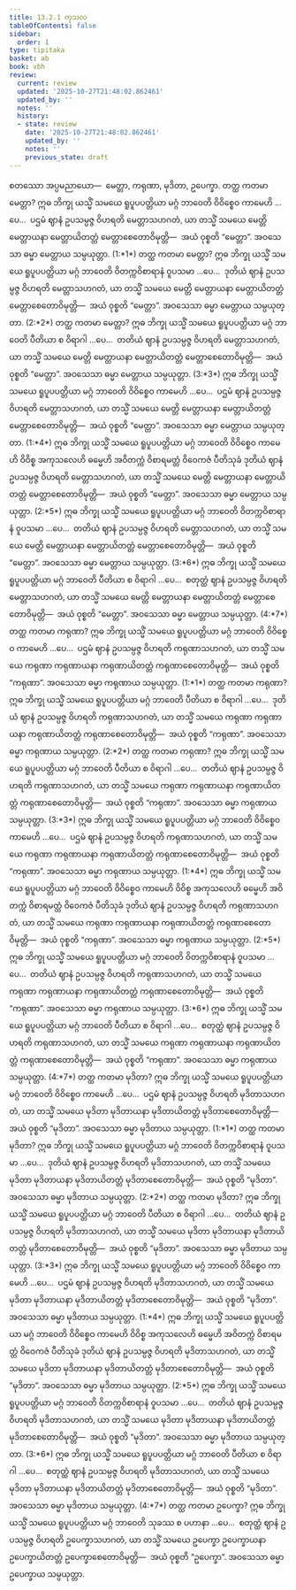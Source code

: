 ```yaml
---
title: 13.2.1 ကုသလ
tableOfContents: false
sidebar:
  order: 1
type: tipitaka
basket: ab
book: vbh
review:
  current: review
  updated: '2025-10-27T21:48:02.862461'
  updated_by: ''
  notes: ''
  history:
  - state: review
    date: '2025-10-27T21:48:02.862461'
    updated_by: ''
    notes: ''
    previous_state: draft
---
```



<ReviewStatus review={frontmatter.review} showDetails={true} />

<HypothesisAnnotation frontmatter={frontmatter} />

<DynamicBreadcrumb />

<Division number="683" book="vbh" e="ch" v="30" p="289">

<Paragraph number="1990" book="vbh">
စတဿော အပ္ပမညာယော—  မေတ္တာ, ကရုဏာ, မုဒိတာ, ဥပေက္ခာ.
</Paragraph>

</Division>
<Division number="684" book="vbh" e="ch" v="30" p="289">

<Paragraph number="1991" book="vbh">
တတ္ထ ကတမာ မေတ္တာ? ဣဓ ဘိက္ခု ယသ္မိံ သမယေ ရူပူပပတ္တိယာ မဂ္ဂံ ဘာဝေတိ ဝိဝိစ္စေဝ ကာမေဟိ …ပေ…  ပဌမံ ဈာနံ ဥပသမ္ပဇ္ဇ ဝိဟရတိ မေတ္တာသဟဂတံ, ယာ တသ္မိံ သမယေ မေတ္တိ မေတ္တာယနာ မေတ္တာယိတတ္တံ မေတ္တာစေတောဝိမုတ္တိ—  အယံ ဝုစ္စတိ “မေတ္တာ”. အဝသေသာ ဓမ္မာ မေတ္တာယ သမ္ပယုတ္တာ. (1:*1*)
</Paragraph>

<Paragraph number="1992" book="vbh">
တတ္ထ ကတမာ မေတ္တာ? ဣဓ ဘိက္ခု ယသ္မိံ သမယေ ရူပူပပတ္တိယာ မဂ္ဂံ ဘာဝေတိ ဝိတက္ကဝိစာရာနံ ဝူပသမာ …ပေ…  ဒုတိယံ ဈာနံ ဥပသမ္ပဇ္ဇ ဝိဟရတိ မေတ္တာသဟဂတံ, ယာ တသ္မိံ သမယေ မေတ္တိ မေတ္တာယနာ မေတ္တာယိတတ္တံ မေတ္တာစေတောဝိမုတ္တိ—  အယံ ဝုစ္စတိ “မေတ္တာ”. အဝသေသာ ဓမ္မာ မေတ္တာယ သမ္ပယုတ္တာ. (2:*2*)
</Paragraph>

<Paragraph number="1993" book="vbh">
တတ္ထ ကတမာ မေတ္တာ? ဣဓ ဘိက္ခု ယသ္မိံ သမယေ ရူပူပပတ္တိယာ မဂ္ဂံ ဘာဝေတိ ပီတိယာ စ ဝိရာဂါ …ပေ…  တတိယံ ဈာနံ ဥပသမ္ပဇ္ဇ ဝိဟရတိ မေတ္တာသဟဂတံ, ယာ တသ္မိံ သမယေ မေတ္တိ မေတ္တာယနာ မေတ္တာယိတတ္တံ မေတ္တာစေတောဝိမုတ္တိ—  အယံ ဝုစ္စတိ “မေတ္တာ”. အဝသေသာ ဓမ္မာ မေတ္တာယ သမ္ပယုတ္တာ. (3:*3*)
</Paragraph>

</Division>
<Division number="685" book="vbh" e="ch" v="30" p="290">

<Paragraph number="1994" book="vbh">
ဣဓ ဘိက္ခု ယသ္မိံ သမယေ ရူပူပပတ္တိယာ မဂ္ဂံ ဘာဝေတိ ဝိဝိစ္စေဝ ကာမေဟိ …ပေ…  ပဌမံ ဈာနံ ဥပသမ္ပဇ္ဇ ဝိဟရတိ မေတ္တာသဟဂတံ, ယာ တသ္မိံ သမယေ မေတ္တိ မေတ္တာယနာ မေတ္တာယိတတ္တံ မေတ္တာစေတောဝိမုတ္တိ—  အယံ ဝုစ္စတိ “မေတ္တာ”. အဝသေသာ ဓမ္မာ မေတ္တာယ သမ္ပယုတ္တာ. (1:*4*)
</Paragraph>

<Paragraph number="1995" book="vbh">
ဣဓ ဘိက္ခု ယသ္မိံ သမယေ ရူပူပပတ္တိယာ မဂ္ဂံ ဘာဝေတိ ဝိဝိစ္စေဝ ကာမေဟိ ဝိဝိစ္စ အကုသလေဟိ ဓမ္မေဟိ အဝိတက္ကံ ဝိစာရမတ္တံ ဝိဝေကဇံ ပီတိသုခံ ဒုတိယံ ဈာနံ ဥပသမ္ပဇ္ဇ ဝိဟရတိ မေတ္တာသဟဂတံ, ယာ တသ္မိံ သမယေ မေတ္တိ မေတ္တာယနာ မေတ္တာယိတတ္တံ မေတ္တာစေတောဝိမုတ္တိ—  အယံ ဝုစ္စတိ “မေတ္တာ”. အဝသေသာ ဓမ္မာ မေတ္တာယ သမ္ပယုတ္တာ. (2:*5*)
</Paragraph>

<Paragraph number="1996" book="vbh">
ဣဓ ဘိက္ခု ယသ္မိံ သမယေ ရူပူပပတ္တိယာ မဂ္ဂံ ဘာဝေတိ ဝိတက္ကဝိစာရာနံ ဝူပသမာ …ပေ…  တတိယံ ဈာနံ ဥပသမ္ပဇ္ဇ ဝိဟရတိ မေတ္တာသဟဂတံ, ယာ တသ္မိံ သမယေ မေတ္တိ မေတ္တာယနာ မေတ္တာယိတတ္တံ မေတ္တာစေတောဝိမုတ္တိ—  အယံ ဝုစ္စတိ “မေတ္တာ”. အဝသေသာ ဓမ္မာ မေတ္တာယ သမ္ပယုတ္တာ. (3:*6*)
</Paragraph>

<Paragraph number="1997" book="vbh">
ဣဓ ဘိက္ခု ယသ္မိံ သမယေ ရူပူပပတ္တိယာ မဂ္ဂံ ဘာဝေတိ ပီတိယာ စ ဝိရာဂါ …ပေ…  စတုတ္ထံ ဈာနံ ဥပသမ္ပဇ္ဇ ဝိဟရတိ မေတ္တာသဟဂတံ, ယာ တသ္မိံ သမယေ မေတ္တိ မေတ္တာယနာ မေတ္တာယိတတ္တံ မေတ္တာစေတောဝိမုတ္တိ—  အယံ ဝုစ္စတိ “မေတ္တာ”. အဝသေသာ ဓမ္မာ မေတ္တာယ သမ္ပယုတ္တာ. (4:*7*)
</Paragraph>

</Division>
<Division number="686" book="vbh" e="ch" v="30" p="291">

<Paragraph number="1998" book="vbh">
တတ္ထ ကတမာ ကရုဏာ? ဣဓ ဘိက္ခု ယသ္မိံ သမယေ ရူပူပပတ္တိယာ မဂ္ဂံ ဘာဝေတိ ဝိဝိစ္စေဝ ကာမေဟိ …ပေ…  ပဌမံ ဈာနံ ဥပသမ္ပဇ္ဇ ဝိဟရတိ ကရုဏာသဟဂတံ, ယာ တသ္မိံ သမယေ ကရုဏာ ကရုဏာယနာ ကရုဏာယိတတ္တံ ကရုဏာစေတောဝိမုတ္တိ—  အယံ ဝုစ္စတိ “ကရုဏာ”. အဝသေသာ ဓမ္မာ ကရုဏာယ သမ္ပယုတ္တာ. (1:*1*)
</Paragraph>

<Paragraph number="1999" book="vbh">
တတ္ထ ကတမာ ကရုဏာ? ဣဓ ဘိက္ခု ယသ္မိံ သမယေ ရူပူပပတ္တိယာ မဂ္ဂံ ဘာဝေတိ ပီတိယာ စ ဝိရာဂါ …ပေ…  ဒုတိယံ ဈာနံ ဥပသမ္ပဇ္ဇ ဝိဟရတိ ကရုဏာသဟဂတံ, ယာ တသ္မိံ သမယေ ကရုဏာ ကရုဏာယနာ ကရုဏာယိတတ္တံ ကရုဏာစေတောဝိမုတ္တိ—  အယံ ဝုစ္စတိ “ကရုဏာ”. အဝသေသာ ဓမ္မာ ကရုဏာယ သမ္ပယုတ္တာ. (2:*2*)
</Paragraph>

<Paragraph number="2000" book="vbh">
တတ္ထ ကတမာ ကရုဏာ? ဣဓ ဘိက္ခု ယသ္မိံ သမယေ ရူပူပပတ္တိယာ မဂ္ဂံ ဘာဝေတိ ပီတိယာ စ ဝိရာဂါ …ပေ…  တတိယံ ဈာနံ ဥပသမ္ပဇ္ဇ ဝိဟရတိ ကရုဏာသဟဂတံ, ယာ တသ္မိံ သမယေ ကရုဏာ ကရုဏာယနာ ကရုဏာယိတတ္တံ ကရုဏာစေတောဝိမုတ္တိ—  အယံ ဝုစ္စတိ “ကရုဏာ”. အဝသေသာ ဓမ္မာ ကရုဏာယ သမ္ပယုတ္တာ. (3:*3*)
</Paragraph>

</Division>
<Division number="687" book="vbh" e="ch" v="30" p="291">

<Paragraph number="2001" book="vbh">
ဣဓ ဘိက္ခု ယသ္မိံ သမယေ ရူပူပပတ္တိယာ မဂ္ဂံ ဘာဝေတိ ဝိဝိစ္စေဝ ကာမေဟိ …ပေ…  ပဌမံ ဈာနံ ဥပသမ္ပဇ္ဇ ဝိဟရတိ ကရုဏာသဟဂတံ, ယာ တသ္မိံ သမယေ ကရုဏာ ကရုဏာယနာ ကရုဏာယိတတ္တံ ကရုဏာစေတောဝိမုတ္တိ—  အယံ ဝုစ္စတိ “ကရုဏာ”. အဝသေသာ ဓမ္မာ ကရုဏာယ သမ္ပယုတ္တာ. (1:*4*)
</Paragraph>

<Paragraph number="2002" book="vbh">
ဣဓ ဘိက္ခု ယသ္မိံ သမယေ ရူပူပပတ္တိယာ မဂ္ဂံ ဘာဝေတိ ဝိဝိစ္စေဝ ကာမေဟိ ဝိဝိစ္စ အကုသလေဟိ ဓမ္မေဟိ အဝိတက္ကံ ဝိစာရမတ္တံ ဝိဝေကဇံ ပီတိသုခံ ဒုတိယံ ဈာနံ ဥပသမ္ပဇ္ဇ ဝိဟရတိ ကရုဏာသဟဂတံ, ယာ တသ္မိံ သမယေ ကရုဏာ ကရုဏာယနာ ကရုဏာယိတတ္တံ ကရုဏာစေတောဝိမုတ္တိ—  အယံ ဝုစ္စတိ “ကရုဏာ”. အဝသေသာ ဓမ္မာ ကရုဏာယ သမ္ပယုတ္တာ. (2:*5*)
</Paragraph>

<Paragraph number="2003" book="vbh">
ဣဓ ဘိက္ခု ယသ္မိံ သမယေ ရူပူပပတ္တိယာ မဂ္ဂံ ဘာဝေတိ ဝိတက္ကဝိစာရာနံ ဝူပသမာ …ပေ…  တတိယံ ဈာနံ ဥပသမ္ပဇ္ဇ ဝိဟရတိ ကရုဏာသဟဂတံ, ယာ တသ္မိံ သမယေ ကရုဏာ ကရုဏာယနာ ကရုဏာယိတတ္တံ ကရုဏာစေတောဝိမုတ္တိ—  အယံ ဝုစ္စတိ “ကရုဏာ”. အဝသေသာ ဓမ္မာ ကရုဏာယ သမ္ပယုတ္တာ. (3:*6*)
</Paragraph>

<Paragraph number="2004" book="vbh">
ဣဓ ဘိက္ခု ယသ္မိံ သမယေ ရူပူပပတ္တိယာ မဂ္ဂံ ဘာဝေတိ ပီတိယာ စ ဝိရာဂါ …ပေ…  စတုတ္ထံ ဈာနံ ဥပသမ္ပဇ္ဇ ဝိဟရတိ ကရုဏာသဟဂတံ, ယာ တသ္မိံ သမယေ ကရုဏာ ကရုဏာယနာ ကရုဏာယိတတ္တံ ကရုဏာစေတောဝိမုတ္တိ—  အယံ ဝုစ္စတိ “ကရုဏာ”. အဝသေသာ ဓမ္မာ ကရုဏာယ သမ္ပယုတ္တာ. (4:*7*)
</Paragraph>

</Division>
<Division number="688" book="vbh" e="ch" v="30" p="292">

<Paragraph number="2005" book="vbh">
တတ္ထ ကတမာ မုဒိတာ? ဣဓ ဘိက္ခု ယသ္မိံ သမယေ ရူပူပပတ္တိယာ မဂ္ဂံ ဘာဝေတိ ဝိဝိစ္စေဝ ကာမေဟိ …ပေ…  ပဌမံ ဈာနံ ဥပသမ္ပဇ္ဇ ဝိဟရတိ မုဒိတာသဟဂတံ, ယာ တသ္မိံ သမယေ မုဒိတာ မုဒိတာယနာ မုဒိတာယိတတ္တံ မုဒိတာစေတောဝိမုတ္တိ—  အယံ ဝုစ္စတိ “မုဒိတာ”. အဝသေသာ ဓမ္မာ မုဒိတာယ သမ္ပယုတ္တာ. (1:*1*)
</Paragraph>

<Paragraph number="2006" book="vbh">
တတ္ထ ကတမာ မုဒိတာ? ဣဓ ဘိက္ခု ယသ္မိံ သမယေ ရူပူပပတ္တိယာ မဂ္ဂံ ဘာဝေတိ ဝိတက္ကဝိစာရာနံ ဝူပသမာ …ပေ…  ဒုတိယံ ဈာနံ ဥပသမ္ပဇ္ဇ ဝိဟရတိ မုဒိတာသဟဂတံ, ယာ တသ္မိံ သမယေ မုဒိတာ မုဒိတာယနာ မုဒိတာယိတတ္တံ မုဒိတာစေတောဝိမုတ္တိ—  အယံ ဝုစ္စတိ “မုဒိတာ”. အဝသေသာ ဓမ္မာ မုဒိတာယ သမ္ပယုတ္တာ. (2:*2*)
</Paragraph>

<Paragraph number="2007" book="vbh">
တတ္ထ ကတမာ မုဒိတာ? ဣဓ ဘိက္ခု ယသ္မိံ သမယေ ရူပူပပတ္တိယာ မဂ္ဂံ ဘာဝေတိ ပီတိယာ စ ဝိရာဂါ …ပေ…  တတိယံ ဈာနံ ဥပသမ္ပဇ္ဇ ဝိဟရတိ မုဒိတာသဟဂတံ, ယာ တသ္မိံ သမယေ မုဒိတာ မုဒိတာယနာ မုဒိတာယိတတ္တံ မုဒိတာစေတောဝိမုတ္တိ—  အယံ ဝုစ္စတိ “မုဒိတာ”. အဝသေသာ ဓမ္မာ မုဒိတာယ သမ္ပယုတ္တာ. (3:*3*)
</Paragraph>

</Division>
<Division number="689" book="vbh" e="ch" v="30" p="292">

<Paragraph number="2008" book="vbh">
ဣဓ ဘိက္ခု ယသ္မိံ သမယေ ရူပူပပတ္တိယာ မဂ္ဂံ ဘာဝေတိ ဝိဝိစ္စေဝ ကာမေဟိ …ပေ…  ပဌမံ ဈာနံ ဥပသမ္ပဇ္ဇ ဝိဟရတိ မုဒိတာသဟဂတံ, ယာ တသ္မိံ သမယေ မုဒိတာ မုဒိတာယနာ မုဒိတာယိတတ္တံ မုဒိတာစေတောဝိမုတ္တိ—  အယံ ဝုစ္စတိ “မုဒိတာ”. အဝသေသာ ဓမ္မာ မုဒိတာယ သမ္ပယုတ္တာ. (1:*4*)
</Paragraph>

<Paragraph number="2009" book="vbh">
ဣဓ ဘိက္ခု ယသ္မိံ သမယေ ရူပူပပတ္တိယာ မဂ္ဂံ ဘာဝေတိ ဝိဝိစ္စေဝ ကာမေဟိ ဝိဝိစ္စ အကုသလေဟိ ဓမ္မေဟိ အဝိတက္ကံ ဝိစာရမတ္တံ ဝိဝေကဇံ ပီတိသုခံ ဒုတိယံ ဈာနံ ဥပသမ္ပဇ္ဇ ဝိဟရတိ မုဒိတာသဟဂတံ, ယာ တသ္မိံ သမယေ မုဒိတာ မုဒိတာယနာ မုဒိတာယိတတ္တံ မုဒိတာစေတောဝိမုတ္တိ—  အယံ ဝုစ္စတိ “မုဒိတာ”. အဝသေသာ ဓမ္မာ မုဒိတာယ သမ္ပယုတ္တာ. (2:*5*)
</Paragraph>

<Paragraph number="2010" book="vbh">
ဣဓ ဘိက္ခု ယသ္မိံ သမယေ ရူပူပပတ္တိယာ မဂ္ဂံ ဘာဝေတိ ဝိတက္ကဝိစာရာနံ ဝူပသမာ …ပေ…  တတိယံ ဈာနံ ဥပသမ္ပဇ္ဇ ဝိဟရတိ မုဒိတာသဟဂတံ, ယာ တသ္မိံ သမယေ မုဒိတာ မုဒိတာယနာ မုဒိတာယိတတ္တံ မုဒိတာစေတောဝိမုတ္တိ—  အယံ ဝုစ္စတိ “မုဒိတာ”. အဝသေသာ ဓမ္မာ မုဒိတာယ သမ္ပယုတ္တာ. (3:*6*)
</Paragraph>

<Paragraph number="2011" book="vbh">
ဣဓ ဘိက္ခု ယသ္မိံ သမယေ ရူပူပပတ္တိယာ မဂ္ဂံ ဘာဝေတိ ပီတိယာ စ ဝိရာဂါ …ပေ…  စတုတ္ထံ ဈာနံ ဥပသမ္ပဇ္ဇ ဝိဟရတိ မုဒိတာသဟဂတံ, ယာ တသ္မိံ သမယေ မုဒိတာ မုဒိတာယနာ မုဒိတာယိတတ္တံ မုဒိတာစေတောဝိမုတ္တိ—  အယံ ဝုစ္စတိ “မုဒိတာ”. အဝသေသာ ဓမ္မာ မုဒိတာယ သမ္ပယုတ္တာ. (4:*7*)
</Paragraph>

</Division>
<Division number="690" book="vbh" e="ch" v="30" p="293">

<Paragraph number="2012" book="vbh">
တတ္ထ ကတမာ ဥပေက္ခာ? ဣဓ ဘိက္ခု ယသ္မိံ သမယေ ရူပူပပတ္တိယာ မဂ္ဂံ ဘာဝေတိ သုခဿ စ ပဟာနာ …ပေ…  စတုတ္ထံ ဈာနံ ဥပသမ္ပဇ္ဇ ဝိဟရတိ ဥပေက္ခာသဟဂတံ, ယာ တသ္မိံ သမယေ ဥပေက္ခာ ဥပေက္ခာယနာ ဥပေက္ခာယိတတ္တံ ဥပေက္ခာစေတောဝိမုတ္တိ—  အယံ ဝုစ္စတိ “ဥပေက္ခာ”. အဝသေသာ ဓမ္မာ ဥပေက္ခာယ သမ္ပယုတ္တာ.
</Paragraph>
</Division>